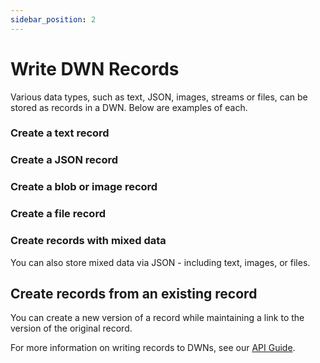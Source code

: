 ```yaml
---
sidebar_position: 2
---
```


# Write DWN Records

Various data types, such as text, JSON, images, streams or files, can be stored as records in a DWN. Below are examples of each.

### Create a text record

<CodeSnippet snippetName='createTextRecord'/>

### Create a JSON record

<CodeSnippet snippetName='createJsonRecord'/>

### Create a blob or image record

<CodeSnippet snippetName='uploadImage'/>

### Create a file record

<CodeSnippet snippetName='uploadFile'/>

### Create records with mixed data
You can also store mixed data via JSON - including text, images, or files.

<CodeSnippet snippetName='createMixedRecord'/>

## Create records from an existing record
You can create a new version of a record while maintaining a link to the version of the original record.

<CodeSnippet snippetName='createRecordFrom'/>

For more information on writing records to DWNs, see our [API Guide](https://tbd54566975.github.io/web5-js/classes/_web5_api.DwnApi.html#records).